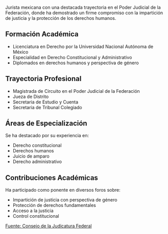 Jurista mexicana con una destacada trayectoria en el Poder Judicial de la Federación, donde ha demostrado un firme compromiso con la impartición de justicia y la protección de los derechos humanos.

## Formación Académica

- Licenciatura en Derecho por la Universidad Nacional Autónoma de México
- Especialidad en Derecho Constitucional y Administrativo
- Diplomados en derechos humanos y perspectiva de género

## Trayectoria Profesional

- Magistrada de Circuito en el Poder Judicial de la Federación
- Jueza de Distrito
- Secretaria de Estudio y Cuenta
- Secretaria de Tribunal Colegiado

## Áreas de Especialización

Se ha destacado por su experiencia en:

- Derecho constitucional
- Derechos humanos
- Juicio de amparo
- Derecho administrativo

## Contribuciones Académicas

Ha participado como ponente en diversos foros sobre:

- Impartición de justicia con perspectiva de género
- Protección de derechos fundamentales
- Acceso a la justicia
- Control constitucional

[Fuente: Consejo de la Judicatura Federal]

[Fuente: Consejo de la Judicatura Federal]: https://www.cjf.gob.mx
